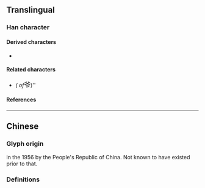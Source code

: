 {{also|爺}}
{{character info/new}}
==Translingual==
{{stroke order|strokes=6}}

===Han character===
{{Han char|rn=88|rad=父|as=02|sn=6|four=80227|canj=CKSL|ids=⿱[[父]][[ㄗ]]}}

====Derived characters====
* {{l|mul|[[𫢜]]}} <!-- Note: Traditional form ⿰亻爺 does not exist. -->

====Related characters====
* {{l|mul|[[爺]]}} ''({{w|Traditional Chinese|Traditional form}} of ''<big>爷</big>)''

====References====
{{Han ref|kx=0690.011|hdz=32039.020|uh=7237}}

----

==Chinese==

===Glyph origin===
{{Han simp|爺|f=耶|t=ㄗ}} in the 1956 {{w|Chinese Character Simplification Scheme}} by the People's Republic of China. Not known to have existed prior to that. <!-- Refer https://zh.wikisource.org/wiki/漢字簡化方案 -->

===Definitions===
{{zh-see|爺}}